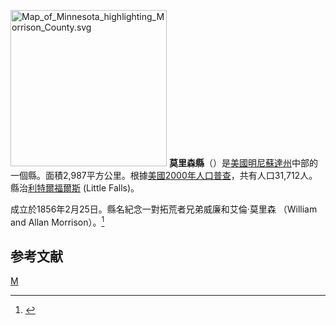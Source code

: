 {{noteTA
|T=zh-hans:莫里森縣 (明尼苏达州); zh-hant:莫里遜郡 (明尼蘇達州); 
|1=zh:莫里森縣; zh-hant:莫里遜郡;
|2=zh-hans:莫里森; zh-hant:莫里遜;
|3=zh-hans:縣; zh-hant:郡; 
}}
[[File:Map_of_Minnesota_highlighting_Morrison_County.svg|250px]]
'''莫里森縣'''（{{lang-en|Morrison County}}）是[[美國|美國]][[明尼蘇達州|明尼蘇達州]]中部的一個縣。面積2,987平方公里。根據[[美國2000年人口普查|美國2000年人口普查]]，共有人口31,712人。縣治[[利特爾福爾斯_(明尼蘇達州)|利特爾福爾斯]] (Little Falls)。

成立於1856年2月25日。縣名紀念一對拓荒者兄弟威廉和艾倫·莫里森 （William and Allan Morrison）。<ref>{{Cite web |url=http://www.house.leg.state.mn.us/hinfo/govseries/No33.htm |title=存档副本 |access-date=2007-03-24 |archive-url=https://web.archive.org/web/20120920003621/http://www.house.leg.state.mn.us/hinfo/govseries/No33.htm |archive-date=2012-09-20 |dead-url=yes }}</ref>

==参考文献==
<div class="references-small">
<references />
</div>
[[Category:明尼苏达州行政区划|M]]